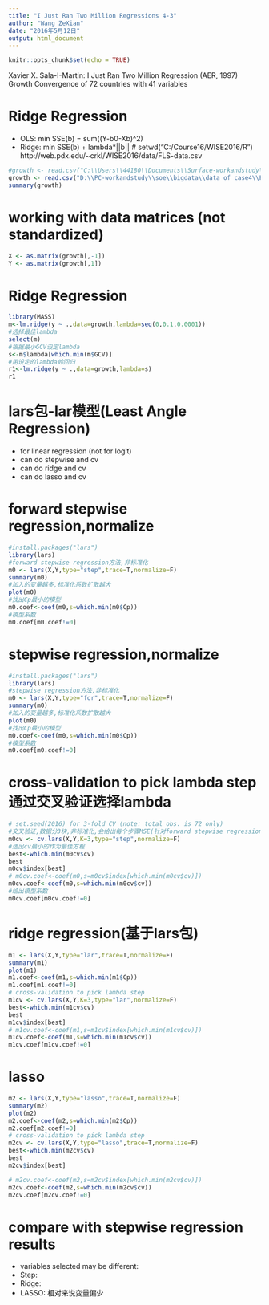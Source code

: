 ```yaml
---
title: "I Just Ran Two Million Regressions 4-3"
author: "Wang ZeXian"
date: "2016年5月12日"
output: html_document
---
```


```r
knitr::opts_chunk$set(echo = TRUE)
```
Xavier X. Sala-I-Martin: I Just Ran Two Million Regression (AER, 1997)
Growth Convergence of 72 countries with 41 variables

# Ridge Regression
- OLS: min SSE(b) = sum((Y-b0-Xb)^2)
- Ridge: min SSE(b) + lambda*||b||
# setwd("C:/Course16/WISE2016/R")
http://web.pdx.edu/~crkl/WISE2016/data/FLS-data.csv
```r
#growth <- read.csv("C:\\Users\\44180\\Documents\\Surface-workandstudy\\soe\\bigdata\\data of case4\\FLS-data.csv")
growth <- read.csv("D:\\PC-workandstudy\\soe\\bigdata\\data of case4\\FLS-data.csv")
summary(growth)
```

# working with data matrices (not standardized)
```r
X <- as.matrix(growth[,-1])
Y <- as.matrix(growth[,1])
```
# Ridge Regression
```r
library(MASS)
m<-lm.ridge(y ~ .,data=growth,lambda=seq(0,0.1,0.0001))
#选择最佳lambda
select(m)
#根据最小GCV设定lambda
s<-m$lambda[which.min(m$GCV)]
#用设定的lambda岭回归
r1<-lm.ridge(y ~ .,data=growth,lambda=s)
r1
```

# lars包-lar模型(Least Angle Regression)        
- for linear regression (not for logit)         
- can do stepwise and cv                
- can do ridge and cv                                   
- can do lasso and cv           

# forward stepwise regression,normalize
```r
#install.packages("lars")
library(lars)
#forward stepwise regression方法,非标准化
m0 <- lars(X,Y,type="step",trace=T,normalize=F)
summary(m0)
#加入的变量越多,标准化系数扩散越大
plot(m0)
#找出Cp最小的模型
m0.coef<-coef(m0,s=which.min(m0$Cp))
#模型系数
m0.coef[m0.coef!=0]
```

# stepwise regression,normalize
```r
#install.packages("lars")
library(lars)
#stepwise regression方法,非标准化
m0 <- lars(X,Y,type="for",trace=T,normalize=F)
summary(m0)
#加入的变量越多,标准化系数扩散越大
plot(m0)
#找出Cp最小的模型
m0.coef<-coef(m0,s=which.min(m0$Cp))
#模型系数
m0.coef[m0.coef!=0]
```

# cross-validation to pick lambda step通过交叉验证选择lambda
```r
# set.seed(2016) for 3-fold CV (note: total obs. is 72 only)
#交叉验证,数据分3块,非标准化,会给出每个步骤MSE(针对forward stepwise regression,normalize)
m0cv <- cv.lars(X,Y,K=3,type="step",normalize=F)
#选出cv最小的作为最佳方程
best<-which.min(m0cv$cv)
best
m0cv$index[best]
# m0cv.coef<-coef(m0,s=m0cv$index[which.min(m0cv$cv)])
m0cv.coef<-coef(m0,s=which.min(m0cv$cv))
#给出模型系数
m0cv.coef[m0cv.coef!=0]
```

# ridge regression(基于lars包)
```r
m1 <- lars(X,Y,type="lar",trace=T,normalize=F)
summary(m1)
plot(m1)
m1.coef<-coef(m1,s=which.min(m1$Cp))
m1.coef[m1.coef!=0]
# cross-validation to pick lambda step
m1cv <- cv.lars(X,Y,K=3,type="lar",normalize=F)
best<-which.min(m1cv$cv)
best
m1cv$index[best]
# m1cv.coef<-coef(m1,s=m1cv$index[which.min(m1cv$cv)])
m1cv.coef<-coef(m1,s=which.min(m1cv$cv))
m1cv.coef[m1cv.coef!=0]
```

# lasso
```r
m2 <- lars(X,Y,type="lasso",trace=T,normalize=F)
summary(m2)
plot(m2)
m2.coef<-coef(m2,s=which.min(m2$Cp))
m2.coef[m2.coef!=0]
# cross-validation to pick lambda step
m2cv <- cv.lars(X,Y,type="lasso",trace=T,normalize=F)
best<-which.min(m2cv$cv)
best
m2cv$index[best]

# m2cv.coef<-coef(m2,s=m2cv$index[which.min(m2cv$cv)])
m2cv.coef<-coef(m2,s=which.min(m2cv$cv))
m2cv.coef[m2cv.coef!=0]
```

# compare with stepwise regression results
- variables selected may be different:
- Step: 
- Ridge:
- LASSO: 相对来说变量偏少



